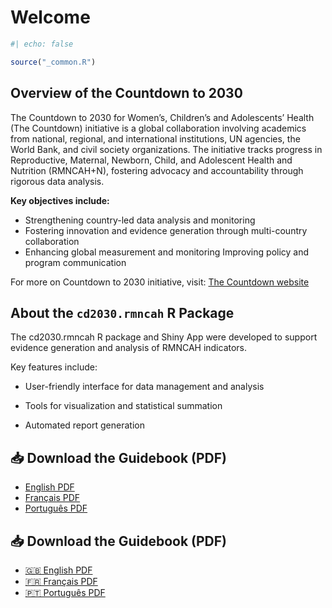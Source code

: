 # Welcome {.unnumbered}

```r
#| echo: false

source("_common.R")
```

## Overview of the Countdown to 2030 {.unnumbered}

The Countdown to 2030 for Women’s, Children’s and Adolescents’ Health (The Countdown) initiative is a global collaboration involving academics from national, regional, and international institutions, UN agencies, the World Bank, and civil society organizations. The initiative tracks progress in Reproductive, Maternal, Newborn, Child, and Adolescent Health and Nutrition (RMNCAH+N), fostering advocacy and accountability through rigorous data analysis.

**Key objectives include:**

-   Strengthening country-led data analysis and monitoring
-   Fostering innovation and evidence generation through multi-country collaboration
-   Enhancing global measurement and monitoring Improving policy and program communication

For more on Countdown to 2030 initiative, visit: [The Countdown website](https://www.countdown2030.org/about)

## About the `cd2030.rmncah` R Package {.unnumbered}

The cd2030.rmncah R package and Shiny App were developed to support evidence generation and analysis of RMNCAH indicators.

Key features include:

-   User-friendly interface for data management and analysis

-   Tools for visualization and statistical summation

-   Automated report generation

## 📥 Download the Guidebook (PDF)

- [English PDF](Downloads/Country-Analysis-Meeting (CAM) 2025:Analysis-Guide.pdf)
- [Français PDF](Downloads/CAM2025_Guide_FR.pdf)
- [Português PDF](Downloads/CAM2025_Guide_PT.pdf)

## 📥 Download the Guidebook (PDF)

- [🇬🇧 English PDF](_book/CAM2025_Guide_EN.pdf)
- [🇫🇷 Français PDF](_book/CAM2025_Guide_FR.pdf)
- [🇵🇹 Português PDF](_book/CAM2025_Guide_PT.pdf)

